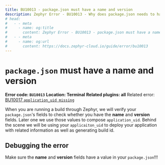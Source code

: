 ```yaml
---
title: BU10013 - package.json must have a name and version
description: Zephyr Error - BU10013 - Why does package.json needs to have a name and version? What happens when we don't have one?
# head: 
#   - - meta
#     - name: og:title
#       content: Zephyr Error - BU10013 - package.json must have a name and version
#   - - meta
#     - name: og:url 
#       content: https://docs.zephyr-cloud.io/guide/error/bu10013
---
```


# `package.json` must have a name and version 

**Error code: `BU10013`**
**Location: Terminal**
**Related plugins: all**
Related error: [BU10017 `application_uid missing`](/guide/error/bu10017)

When you are running a build through Zephyr, we will verify your `package.json`'s fields to check whether you have the **name** and **version** fields. Later one we use those values to compose `application_uid`. Behind the scene we will be using your `applicaiton_uid` to deploy your application with related information as well as generating build id.  

## Debugging the error

Make sure the **name** and **version** fields have a value in your `package.json`!!!
